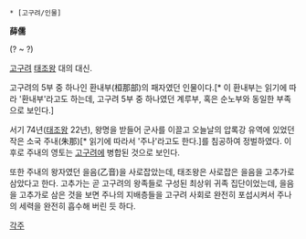  * [고구려/인물]

'''薛儒'''

(? ~ ?)

[[고구려]] [[태조왕]] 대의 대신.

고구려의 5부 중 하나인 환내부(桓那部)의 패자였던 인물이다.[* 이 환내부는 읽기에 따라 '환내부'라고도 하는데, 고구려 5부 중 하나였던 계루부, 혹은 순노부와 동일한 부족으로 보인다.]

서기 74년([[태조왕]] 22년), 왕명을 받들어 군사를 이끌고 오늘날의 압록강 유역에 있었던 작은 소국 주내(朱那)[* 읽기에 따라서 '주나'라고도 한다.]를 침공하여 정벌하였다. 이후로 주내의 영토는 [[고구려]]에 병합된 것으로 보인다.

또한 주내의 왕자였던 을음(乙音)을 사로잡았는데, 태조왕은 사로잡은 을음을 고추가로 삼았다고 한다. 고추가는 곧 고구려의 왕족들로 구성된 최상위 귀족 집단이었는데, 을음을 고추가로 삼은 것을 보면 주나의 지배층들을 고구려 사회로 완전히 포섭시켜서 주나의 세력을 완전히 흡수해 버린 듯 하다.

[[각주]]

